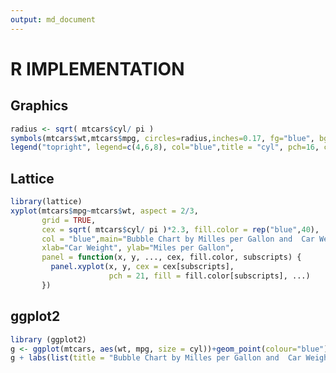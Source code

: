 ```yaml
---
output: md_document
---
```


# R IMPLEMENTATION




## Graphics
```r
radius <- sqrt( mtcars$cyl/ pi )
symbols(mtcars$wt,mtcars$mpg, circles=radius,inches=0.17, fg="blue", bg="blue", xlab="Car Weight", ylab="Miles per Gallon", main="Bubble Chart by Milles per Gallon and  Car Weight")
legend("topright", legend=c(4,6,8), col="blue",title = "cyl", pch=16, cex= 1.8, pt.cex=3:5)

```


## Lattice

```r
library(lattice)
xyplot(mtcars$mpg~mtcars$wt, aspect = 2/3,
       grid = TRUE,
       cex = sqrt( mtcars$cyl/ pi )*2.3, fill.color = rep("blue",40), 
       col = "blue",main="Bubble Chart by Milles per Gallon and  Car Weight", 
       xlab="Car Weight", ylab="Miles per Gallon",
       panel = function(x, y, ..., cex, fill.color, subscripts) {
         panel.xyplot(x, y, cex = cex[subscripts],
                      pch = 21, fill = fill.color[subscripts], ...)
       })
```

## ggplot2
```r
library (ggplot2)
g <- ggplot(mtcars, aes(wt, mpg, size = cyl))+geom_point(colour="blue") + scale_size_continuous(range=c(6,10))
g + labs(list(title = "Bubble Chart by Milles per Gallon and  Car Weight",  x="Car Weight", y="Miles per Gallon"))

```

